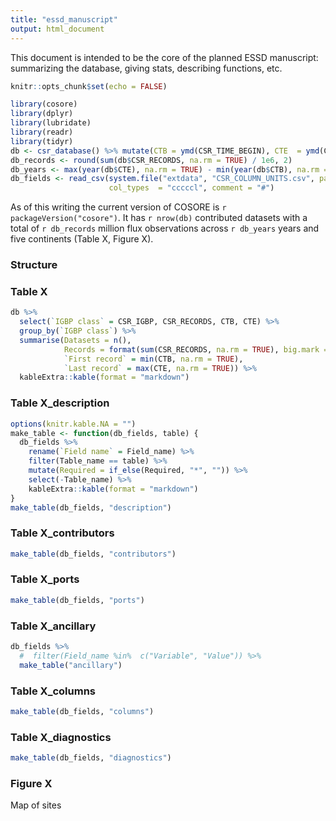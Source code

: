 ```yaml
---
title: "essd_manuscript"
output: html_document
---
```


This document is intended to be the core of the planned ESSD manuscript: summarizing the database, giving stats, describing functions, etc.

```r
knitr::opts_chunk$set(echo = FALSE)

library(cosore)
library(dplyr)
library(lubridate)
library(readr)
library(tidyr)
db <- csr_database() %>% mutate(CTB = ymd(CSR_TIME_BEGIN), CTE  = ymd(CSR_TIME_END))
db_records <- round(sum(db$CSR_RECORDS, na.rm = TRUE) / 1e6, 2)
db_years <- max(year(db$CTE), na.rm = TRUE) - min(year(db$CTB), na.rm = TRUE) + 1
db_fields <- read_csv(system.file("extdata", "CSR_COLUMN_UNITS.csv", package = "cosore"), 
                      col_types  = "cccccl", comment = "#")
```

As of this writing the current version of COSORE is `r packageVersion("cosore")`. It has `r nrow(db)` contributed datasets with a total of `r db_records` million flux observations across `r db_years` years and five continents (Table X,  Figure X).

### Structure

### Table X

```r
db %>% 
  select(`IGBP class` = CSR_IGBP, CSR_RECORDS, CTB, CTE) %>% 
  group_by(`IGBP class`) %>% 
  summarise(Datasets = n(),
            Records = format(sum(CSR_RECORDS, na.rm = TRUE), big.mark = ","),
            `First record` = min(CTB, na.rm = TRUE),
            `Last record` = max(CTE, na.rm = TRUE)) %>% 
  kableExtra::kable(format = "markdown")
```

### Table X_description

```r
options(knitr.kable.NA = "")
make_table <- function(db_fields, table) {
  db_fields %>% 
    rename(`Field name` = Field_name) %>% 
    filter(Table_name == table) %>%
    mutate(Required = if_else(Required, "*", "")) %>% 
    select(-Table_name) %>% 
    kableExtra::kable(format = "markdown")
}
make_table(db_fields, "description")
```

### Table X_contributors

```r
make_table(db_fields, "contributors")
```

### Table X_ports

```r
make_table(db_fields, "ports")
```

### Table X_ancillary

```r
db_fields %>% 
  #  filter(Field_name %in%  c("Variable", "Value")) %>% 
  make_table("ancillary")
```

### Table X_columns

```r
make_table(db_fields, "columns")
```

### Table X_diagnostics

```r
make_table(db_fields, "diagnostics")
```

### Figure X

Map of sites
